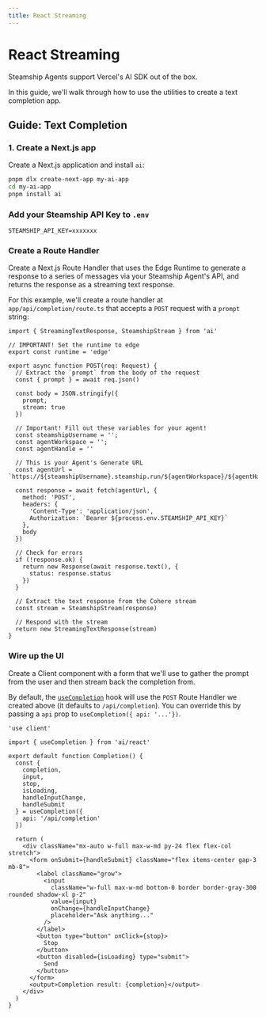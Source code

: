 ```yaml
---
title: React Streaming
---
```


# React Streaming

Steamship Agents support Vercel's AI SDK out of the box.

In this guide, we'll walk through how to use the utilities to create a text completion app.

## Guide: Text Completion

### 1. Create a Next.js app

Create a Next.js application and install `ai`:

```sh
pnpm dlx create-next-app my-ai-app
cd my-ai-app
pnpm install ai
```

### Add your Steamship API Key to `.env`

```env filename=".env"
STEAMSHIP_API_KEY=xxxxxxx
```

### Create a Route Handler

Create a Next.js Route Handler that uses the Edge Runtime to generate a response to a series of messages via your Steamship Agent's API, and returns the response as a streaming text response.

For this example, we'll create a route handler at `app/api/completion/route.ts` that accepts a `POST` request with a `prompt` string:

```tsx filename="app/api/completion/route.ts" showLineNumbers
import { StreamingTextResponse, SteamshipStream } from 'ai'

// IMPORTANT! Set the runtime to edge
export const runtime = 'edge'

export async function POST(req: Request) {
  // Extract the `prompt` from the body of the request
  const { prompt } = await req.json()

  const body = JSON.stringify({
    prompt,
    stream: true
  })

  // Important! Fill out these variables for your agent!
  const steamshipUsername = '';
  const agentWorkspace = '';
  const agentHandle = ''

  // This is your Agent's Generate URL
  const agentUrl = `https://${steamshipUsername}.steamship.run/${agentWorkspace}/${agentHandle}/generate`

  const response = await fetch(agentUrl, {
    method: 'POST',
    headers: {
      'Content-Type': 'application/json',
      Authorization: `Bearer ${process.env.STEAMSHIP_API_KEY}`
    },
    body
  })

  // Check for errors
  if (!response.ok) {
    return new Response(await response.text(), {
      status: response.status
    })
  }

  // Extract the text response from the Cohere stream
  const stream = SteamshipStream(response)

  // Respond with the stream
  return new StreamingTextResponse(stream)
}
```

### Wire up the UI

Create a Client component with a form that we'll use to gather the prompt from the user and then stream back the completion from.

By default, the [`useCompletion`](/docs/api-reference#usecompletion) hook will use the `POST` Route Handler we created above (it defaults to `/api/completion`). You can override this by passing a `api` prop to `useCompletion({ api: '...'})`.

```tsx filename="app/page.tsx" showLineNumbers
'use client'

import { useCompletion } from 'ai/react'

export default function Completion() {
  const {
    completion,
    input,
    stop,
    isLoading,
    handleInputChange,
    handleSubmit
  } = useCompletion({
    api: '/api/completion'
  })

  return (
    <div className="mx-auto w-full max-w-md py-24 flex flex-col stretch">
      <form onSubmit={handleSubmit} className="flex items-center gap-3 mb-8">
        <label className="grow">
          <input
            className="w-full max-w-md bottom-0 border border-gray-300 rounded shadow-xl p-2"
            value={input}
            onChange={handleInputChange}
            placeholder="Ask anything..."
          />
        </label>
        <button type="button" onClick={stop}>
          Stop
        </button>
        <button disabled={isLoading} type="submit">
          Send
        </button>
      </form>
      <output>Completion result: {completion}</output>
    </div>
  )
}
```
